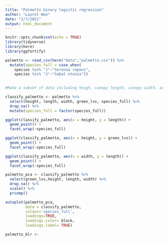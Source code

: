 ```yaml
---
title: "Palmetto binary logistic regression"
author: "Laurel Wee"
date: "2/7/2021"
output: html_document
---
```


```r
knitr::opts_chunk$set(echo = TRUE)
library(tidyverse)
library(here)
library(ggfortify)
```
```r
palmetto <- read_csv(here("data","palmetto.csv")) %>% 
  mutate(species_full = case_when(
    species %in% "1"~"Serenoa repens",
    species %in% "2"~"Sabal etonia"))
  
```

```r
#Make a subset of data including heigh, canopy length, canopy width, and green leaves for species Serenoa repens and Sabal etonia

classify_palmetto <- palmetto %>% 
  select(height, length, width, green_lvs, species_full) %>% 
  drop_na() %>% 
  mutate(species_full = factor(species_full))
```


```r
ggplot(classify_palmetto, aes(x = height, y = length)) +
  geom_point() +
  facet_wrap(~species_full)

ggplot(classify_palmetto, aes(x = height, y = green_lvs)) +
  geom_point() +
  facet_wrap(~species_full)

ggplot(classify_palmetto, aes(x = width, y = length)) +
  geom_point() +
  facet_wrap(~species_full)
```


```r
palmetto_pca <- classify_palmetto %>% 
  select(green_lvs,height, length, width) %>% 
  drop_na() %>% 
  scale() %>% 
  prcomp()

autoplot(palmetto_pca, 
         data = classify_palmetto, 
         colour='species_full', 
         loadings=TRUE,
         loadings.color= black, 
         loadings.label= TRUE)
```
```r
palmetto_blr <-
```

